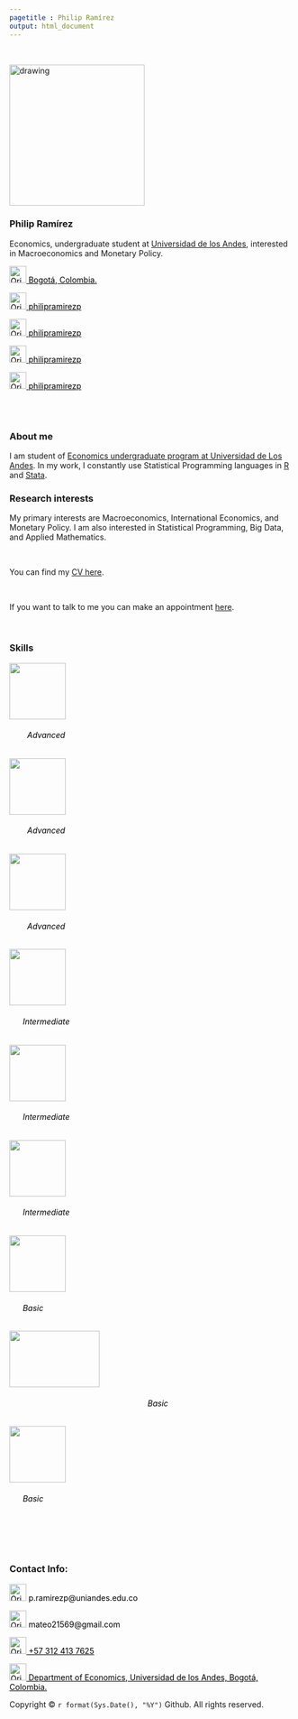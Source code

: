 ```yaml
---
pagetitle : Philip Ramírez
output: html_document
---
```

<br> <!--- Agrega lineas en blanco --->

<!------------- Panel de la izquierda ------------->
<div class="col-sm-4">

<!-- Foto completa -->
<img src="./images/profile1.png" class="center" alt="drawing" width="240" height="250xº"/>

### **Philip Ramírez**
Economics, undergraduate student at [Universidad de los Andes](https://uniandes.edu.co/), interested in Macroeconomics and Monetary Policy.

<!-- Location -->
<a href="https://www.google.com/maps/place/Bogotá/@4.6486259,-74.2478944,11z/data=!3m1!4b1!4m5!3m4!1s0x8e3f9bfd2da6cb29:0x239d635520a33914!8m2!3d4.7109886!4d-74.072092" style="color:black;"> <img alt="Qries" src="./images/location.png" width=30" height="30">  Bogotá, Colombia.</a>

<!-- GitHub -->
<a href="https://github.com/philipramirezp" style="color:black;"> <img alt="Qries" src="./images/github.png" width=30" height="30">  philipramirezp</a>

<!-- Instagram -->
<a href="https://www.instagram.com/philipramirezp/" style="color:black;"> <img alt="Qries" src="./images/instagram.png" width=30" height="30">  philipramirezp</a>

<!-- LinkedIn -->
<a href="https://www.linkedin.com/in/philipramirezp/" style="color:black;"> <img alt="Qries" src="./images/linkedin.png" width=30" height="30">  philipramirezp</a>

<!-- Twitter -->
 <a href="https://x.com/philipramirezp" style="color:black;"> <img alt="Qries" src="./images/X_icon_2.svg.png" width=30" height="30">  philipramirezp</a> 

</div>
<!------------- Fin panel de la izquierda ------------->


<!------------- Panel de la derecha ------------->
<div class="col-sm-8">

<br>  </br> <!--- Agrega lineas en blanco --->

### **About me**

I am student of [Economics undergraduate program at Universidad de Los Andes](https://economia.uniandes.edu.co/programas/pregrado-en-economia). In my work, I constantly use Statistical Programming languages in [R](https://www.r-project.org/) and [Stata](https://www.stata.com/).

### **Research interests**
My primary interests are Macroeconomics, International Economics, and Monetary Policy. I am also interested in Statistical Programming, Big Data, and Applied Mathematics.

<br>

You can find my [CV here](https://philipramirezp.github.io/cv/CV_PhilipRamirez_ES.pdf).

<br>

If you want to talk to me you can make an appointment [here](https://calendly.com/philipramirezp).

<br>

### **Skills**
<p>  </p>

<div class="row featurette">
 
 <!--- Logo R --->
 <div class="col-12 col-sm-4">
 <a href="https://www.r-project.org/">
   <div class="featurette-icon"><img align=center src="./images/Rlogo.png" width=100" height="100"></div></a>
   <h6 align=left style="color:black;"> &#160; &#160; &#160; &#160; Advanced </h6>
 </div>
 
 <!--- Logo Stata --->
<div class="col-12 col-sm-4">
<a href="https://www.stata.com/">
  <div class="featurette-icon"><img align=center src="./images/stata-logo.png" width=100" height="100"></div></a>
   <h6 align=left style="color:black;"> &#160; &#160; &#160; &#160; Advanced </h6>
 </div>
 
<!--- Power BI --->
<div class="col-12 col-sm-4">
<a href="https://www.microsoft.com/es-es/power-platform/products/power-bi">
  <div class="featurette-icon"><img align=center src="./images/Microsoft-Power-BI-Logo.png" width=100" height="100"></div></a>
   <h6 align=left style="color:black;"> &#160; &#160; &#160; &#160; Advanced </h6>
 </div>

<!--- Logo SQL --->
  <div class="col-12 col-sm-4">
  <a href="https://es.wikipedia.org/wiki/SQL">
   <div class="featurette-icon"><img align=center src="./images/sql_logo.png" width=100" height="100"></div></a>
   <h6 align=left style="color:black;"> &#160; &#160; &#160; Intermediate </h6>
 </div>
 
<!-- Logo Excel -->
  <div class="col-12 col-sm-4">
  <a href="https://www.microsoft.com/es-co/microsoft-365/excel">
   <div class="featurette-icon"><img align=center src="./images/Microsoft-Excel-Logo.png" width=100" height="100"></div></a>
   <h6 align=left style="color:black;"> &#160; &#160; &#160; Intermediate </h6>
 </div>

<!-- Logo Excel -->
  <div class="col-12 col-sm-4">
  <a href="https://about.appsheet.com/home/">
   <div class="featurette-icon"><img align=center src="./images/appsheet.png" width=100" height="100"></div></a>
   <h6 align=left style="color:black;"> &#160; &#160; &#160; Intermediate </h6>
 </div>

  <!--- Logo Python --->
 <div class="col-12 col-sm-4">
 <a href="https://www.python.org/">
   <div class="featurette-icon"><img align=center src="./images/Python-logo.png" width=100" height="100"></div></a>
   <h6 align=left style="color:black;"> &#160; &#160; &#160; Basic </h6>
 </div>
 
<!--- Logo Power Automate --->
 <div class="col-12 col-sm-4">
 <a href="https://www.microsoft.com/es-es/power-platform/products/power-automate">
   <div class="featurette-icon"><img align=center src="./images/PALogo.png" width=160" height="100"></div></a>
   <h6 align=center style="color:black;"> &#160; &#160; &#160; Basic </h6>
 </div>

  <!--- Logo TeX --->
  <div class="col-12 col-sm-4">
  <a href="https://es.wikipedia.org/wiki/TeX">
   <div class="featurette-icon"><img align=center src="./images/Latex_logo.png" width=100" height="100"></div></a>
   <h6 align=left style="color:black;"> &#160; &#160; &#160; Basic </h6>
 </div>

</div>
<br>
<br>
<br>

### **Contact Info:**
<!-- Correo institucional -->
<p style="color:black"><img alt="Qries" src="./images/correo.png" width=30" height="30"> p.ramirezp@uniandes.edu.co </img></p>

<!-- Correo personal -->
<p style="color:black"><img alt="Qries" src="./images/correo.png" width=30" height="30"> mateo21569@gmail.com </img></p>

<!-- Whatsapp -->
<a href="https://wa.me/573124137625" style="color:black;"> <img alt="Qries" src="./images/whatsapp.jpg" width=30" height="30">  +57 312 413 7625</a>

<!-- Location -->
<a href="https://maps.app.goo.gl/oP7nkFyjngGzkJyS6" style="color:black;"> <img alt="Qries" src="./images/location.png" width=30" height="30">  Department of Economics, Universidad de los Andes, Bogotá, Colombia.</a>

<p>Copyright &copy; `r format(Sys.Date(), "%Y")` Github. All rights reserved.</p>

<!-- Tel -->
<!-- <img alt="Qries" src="./images/tel.png" width=30" height="30"> (+571) 3394949 Ext: 2430 </img> -->

</div> <!--- Fin del panel de la derecha --->
